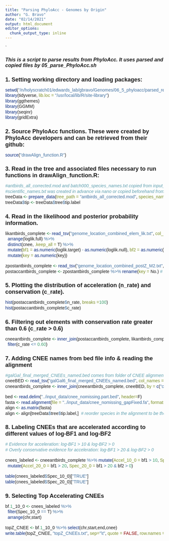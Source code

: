 ```yaml
---
title: "Parsing PhyloAcc - Genomes by Origin"
author: "G. Bravo"
date: "02/14/2021"
output: html_document
editor_options: 
  chunk_output_type: inline
---
```


`<style type="text/css">

body{ /* Normal  */
      font-size: 14px;
  }
td {  /* Table  */
  font-size: 10px;
}
h1.title {
  font-size: 22px;
  color: DarkBlue;
  font-family: Arial, Helvetica, sans-serif;
}
h1 { /* Header 1 */
  font-size: 18px;
  font-weight: bold;
  font-family: Arial, Helvetica, sans-serif;
}
h2 { /* Header 2 */
  font-size: 16px;
  font-family: Arial, Helvetica, sans-serif;
  font-style: oblique;
}
h3 { /* Header 3 */
  font-size: 14px;
  font-family: Arial, Helvetica, sans-serif;
  font-style: oblique;
}
code.r{ /* Code block */
    font-size: 14px;
    font-family: Arial, Helvetica, sans-serif;
    font-stretch: expanded;
}
pre { /* Code block - determines code spacing between lines */
    font-size: 14px;
    font-family: Arial, Helvetica, sans-serif;
}
</style>

## This is a script to parse results from PhyloAcc. It uses parsed and copied files by 05_parse_PhyloAcc.sh

# 1. Setting working directory and loading packages:

```r
setwd("/n/holyscratch01/edwards_lab/gbravo/Genomes/06_5_phyloacc/parsed_results")
library(tidyverse, lib.loc = "/usr/local/lib/R/site-library")
library(ggthemes)
library(GGMM)
library(seqinr)
library(gridExtra)
```

# 2. Source PhyloAcc functions. These were created by PhyloAcc developers and can be retrieved from their github:

```r
source("drawAlign_function.R")
```

# 3. Read in the tree and associated files necessary to run functions in drawAlign_function.R:

```r
#antbirds_all_corrected.mod and batch000_species_names.txt copied from input_data and outputs beforehand.
#scientific_names.txt was created in advance via nano or copied beforehand from a previous run.
treeData <- prepare_data(tree_path = "antbirds_all_corrected.mod", species_name = "batch000_species_names.txt", common_name = "scientific_names.txt")
treeData$tip <- treeData$tree$tip.label
```

# 4. Read in the likelihood and posterior probability information.

```r
likantbirds_complete <- read_tsv("genome_location_combined_elem_lik.txt", col_names = c("key", "cnee", "loglik.null", "loglik.target", "loglik.full", "logBF1", "logBF2", "loglik_Max_M0", "loglik_Max_M1", "loglik_Max_M2")) %>%
  arrange(loglik.full) %>%
  distinct(cnee, .keep_all = T) %>%
  mutate(bf1 = as.numeric(loglik.target) - as.numeric(loglik.null), bf2 = as.numeric(loglik.target) - as.numeric(loglik.full)) %>%
  mutate(key = as.numeric(key))

zpostantbirds_complete <- read_tsv("genome_location_combined_postZ_M2.txt", col_types = cols(.default = "d"))
postaccantbirds_complete <- zpostantbirds_complete %>% rename(key = No.) # Renaming column so both tables can talk to each other using "key."

```

# 5. Plotting the distribution of acceleration (n_rate) and conservation (c_rate).

```r
hist(postaccantbirds_complete$n_rate, breaks =100)
hist(postaccantbirds_complete$c_rate)
```

# 6. Filtering out elements with conservation rate greater than 0.6 (c_rate > 0.6)

```r
cneeantbirds_complete <- inner_join(postaccantbirds_complete, likantbirds_complete, by = c("key" = "key")) %>%
  filter(c_rate <= 0.60)
```

# 7. Adding CNEE names from bed file info & reading the alignment

```r
#galGal_final_merged_CNEEs_named.bed comes from folder of CNEE alignments
cneeBED <- read_tsv("galGal6_final_merged_CNEEs_named.bed", col_names = c("chr", "start", "end", "cnee"))
cneeantbirds_complete <- inner_join(cneeantbirds_complete, cneeBED, by = c("cnee" = "cnee"))

bed <- read.delim("../input_data/cnee_nomissing.part.bed", header=F)
fasta <- read.alignment(file = "../input_data/cnee_nomissing_gapFixed.fa", format = "fasta")  
align <- as.matrix(fasta)
align <- align[treeData$tree$tip.label,]  # reorder species in the alignment to be the same as tips of the tree. The name of the species in the alignment file has to the same as in the tree!
```

# 8. Labeling CNEEs that are accelerated according to different values of log-BF1 and log-BF2

```r
# Evidence for acceleration: log-BF1 > 10 & log-BF2 > 0
# Overly conservative evidence for acceleration: log-BF1 > 20 & log-BF2 > 0

cnees_labeled <- cneeantbirds_complete %>% mutate(Accel_10_0 = bf1 > 10, Spec_10_0 = bf1 > 10 & bf2 > 0) %>% 
  mutate(Accel_20_0 = bf1 > 20, Spec_20_0 = bf1 > 20 & bf2 > 0)

table(cnees_labeled$Spec_10_0)["TRUE"]
table(cnees_labeled$Spec_20_0)["TRUE"]
```

# 9. Selecting Top Accelerating CNEEs

```r
bf.1_10_0 <- cnees_labeled %>%
  filter(Spec_10_0 == T) %>%
  arrange(chr,start)

topZ_CNEE <- bf.1_10_0 %>% select(chr,start,end,cnee)
write.table(topZ_CNEE, "topZ_CNEEs.txt", sep="\t", quote = FALSE, row.names = FALSE)
```

